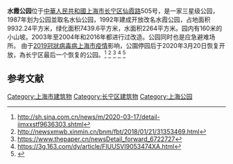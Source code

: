'''水霞公园'''位于[[中華人民共和國|中華人民共和國]][[上海市|上海市]][[长宁区|长宁区]][[仙霞路|仙霞路]]505号，是一家三星级公园，1987年划为公园並取名水仙公园，1992年建成开放改名水霞公园，占地面积9932.24平方米，绿化面积7439.6平方米，水面积2264平方米。园内有160米的小山坡。2003年至2004年和2016年都进行过改造。公园同时也是应急避难场所。
由于[[2019冠狀病毒病上海市疫情|2019冠狀病毒病上海市疫情]]影响，公園停园后于2020年3月20日恢复开放，為长宁区最后一个恢复的公园。<ref>http://sh.sina.com.cn/news/m/2020-03-17/detail-iimxxstf9636303.shtml</ref>
<ref>http://newsxmwb.xinmin.cn/bnm/fbt/2018/01/21/31353469.html</ref>
<ref>https://www.thepaper.cn/newsDetail_forward_6722727</ref>
<ref>https://3g.163.com/dy/article/FIUUSVI9053474XA.html</ref>
<ref>{{cite web|url=http://www.shcn.gov.cn/art/2016/12/6/art_7560_505260.html|title=上海长宁区门户网站 新闻中心 水霞公园重新开门迎客|website=www.shcn.gov.cn}}</ref>

==参考文献==
{{reflist}}
{{上海公園}}
[[Category:上海市建筑物|Category:上海市建筑物]]
[[Category:长宁区建筑物|Category:长宁区建筑物]]
[[Category:上海公园|Category:上海公园]]